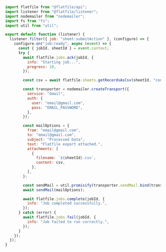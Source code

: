 <CodeGroup>

```javascript node
import flatfile from "@flatfile/api";
import listener from "@flatfile/listener";
import nodemailer from "nodemailer";
import fs from "fs";
import util from "util";

export default function (listener) {
  listener.filter({ job: "sheet:submitAction" }, (configure) => {
    configure.on("job:ready", async (event) => {
      const { jobId, sheetId } = event.context;
      try {
        await flatfile.jobs.ack(jobId, {
          info: "Starting job...",
          progress: 10,
        });

        const csv = await flatfile.sheets.getRecordsAsCsv(sheetId, "contacts");

        const transporter = nodemailer.createTransport({
          service: "Gmail",
          auth: {
            user: "email@gmail.com",
            pass: "EMAIL_PASSWORD",
          },
        });

        const mailOptions = {
          from: "email@gmail.com",
          to: "email@gmail.com",
          subject: "Processed Data",
          text: "Flatfile export attached.",
          attachments: [
            {
              filename: `${sheetId}.csv`,
              content: csv,
            },
          ],
        };

        const sendMail = util.promisify(transporter.sendMail.bind(transporter));
        await sendMail(mailOptions);

        await flatfile.jobs.complete(jobId, {
          info: "Job completed successfully.",
        });
      } catch (error) {
        await flatfile.jobs.fail(jobId, {
          info: "Job failed to run correctly.",
        });
      }
    });
  });
}
```

</CodeGroup>
